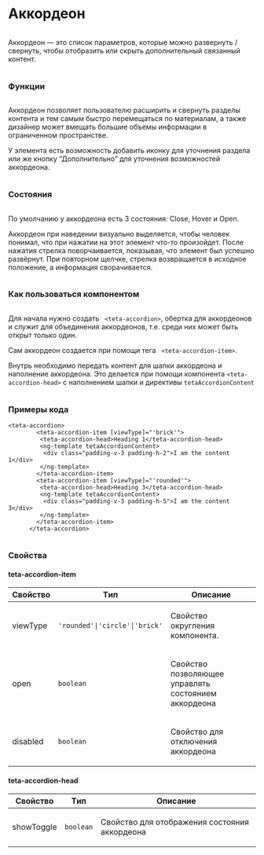 
<Meta of={AccordionStories}/>

<div class='column gap-24'>
  <h1>Аккордеон</h1>
  <div class='column'>
    <p>Аккордеон — это список параметров, которые можно развернуть / свернуть, чтобы отобразить или скрыть
      дополнительный связанный контент.</p>
  </div>
  <h3>Функции</h3>
  <div class='column'>
    <p>Аккордеон позволяет пользователю расширить и свернуть разделы контента и тем самым быстро перемещаться по
      материалам, а также дизайнер может вмещать большие объемы информации в ограниченном пространстве.</p>
    <p>У элемента есть возможность добавить иконку для уточнения раздела или же кнопку “Дополнительно” для уточнения
      возможностей аккордеона.</p>
  </div>
  <h3>Состояния</h3>
  <div class='column'>
    <p>По умолчанию у аккордеона есть 3 состояния: Close, Hover и Open.</p>
    <p>Аккордеон при наведении визуально выделяется, чтобы человек понимал, что при нажатии на этот элемент что-то
      произойдет. После нажатия стрелка поворчаивается, показывая, что элемент был успешно развёрнут. При повторном
      щелчке, стрелка возвращается в исходное положение, а информация сворачивается.</p>
  </div>
  <h3>Как пользоваться компонентом</h3>
  <div class='column'>
    <p>Для начала нужно создать <code> &lt;teta-accordion&gt;</code>, обертка для аккордеонов и служит для объединения аккордеонов, т.е. среди них может быть открыт только один.</p>
    <p>Сам аккордеон создается при помощи тега <code> &lt;teta-accordion-item&gt;</code>.</p>
    <p>Внутрь необходимо передать контент для шапки аккордеона и наполнение аккордеона. Это делается при помощи компонента <code>&lt;teta-accordion-head&gt;</code> с наполнением шапки и директивы <code>tetaAccordionContent</code></p>
  </div>
  <h3>Примеры кода</h3>
    <p><pre><code>&lt;teta-accordion&gt;
      &nbsp;&nbsp;&lt;teta-accordion-item [viewType]="'brick'"&gt;
      &nbsp;&nbsp;&nbsp;&lt;teta-accordion-head&gt;Heading 1&lt;/teta-accordion-head&gt;
      &nbsp;&nbsp;&nbsp;&lt;ng-template tetaAccordionContent&gt;
      &nbsp;&nbsp;&nbsp;&nbsp;&lt;div class="padding-v-3 padding-h-2"&gt;I am the content 1&lt;/div&gt;
      &nbsp;&nbsp;&nbsp;&lt;/ng-template&gt;
      &nbsp;&nbsp;&lt;/teta-accordion-item&gt;
      &nbsp;&nbsp;&lt;teta-accordion-item [viewType]="'rounded'"&gt;
      &nbsp;&nbsp;&nbsp;&lt;teta-accordion-head&gt;Heading 3&lt;/teta-accordion-head&gt;
      &nbsp;&nbsp;&nbsp;&lt;ng-template tetaAccordionContent&gt;
      &nbsp;&nbsp;&nbsp;&nbsp;&lt;div class="padding-v-3 padding-h-5"&gt;I am the content 3&lt;/div&gt;
      &nbsp;&nbsp;&nbsp;&lt;/ng-template&gt;
      &nbsp;&nbsp;&lt;/teta-accordion-item&gt;
      &lt;/teta-accordion&gt;</code></pre></p>
  <div class='column'>
    <h3>Свойства</h3>
    <h4>teta-accordion-item</h4>
    <table>
      <thead>
      <tr>
        <th>Свойство</th>
        <th>Tип</th>
        <th>Описание</th>
      </tr>
      </thead>
      <tbody>
      <tr>
        <td class='text-align-center'>
          <p>viewType</p>
        </td>
        <td class='text-align-center'>
          <code>'rounded'|'circle'|'brick'</code>
        </td>
        <td class='text-align-center'>
          <p>Свойство округления компонента.</p>
        </td>
      </tr>
      <tr>
        <td class='text-align-center'>
          <p>open</p>
        </td>
        <td class='text-align-center'>
          <code>boolean</code>
        </td>
        <td class='text-align-center'>
          <p>Свойство позволяющее управлять состоянием аккордеона</p>
        </td>
      </tr>
      <tr>
        <td class='text-align-center'>
          <p>disabled</p>
        </td>
        <td class='text-align-center'>
          <code>boolean</code>
        </td>
        <td class='text-align-center'>
          <p>Свойство для отключения аккордеона</p>
        </td>
      </tr>
      </tbody>
    </table>
    <h4>teta-accordion-head</h4>
    <table>
      <thead>
      <tr>
        <th>Свойство</th>
        <th>Tип</th>
        <th>Описание</th>
      </tr>
      </thead>
      <tbody>
      <tr>
        <td class='text-align-center'>
          <p>showToggle</p>
        </td>
        <td class='text-align-center'>
          <code>boolean</code>
        </td>
        <td class='text-align-center'>
          <p>Свойство для отображения состояния аккордеона</p>
        </td>
      </tr>
      </tbody>
    </table>
  </div>
</div>
